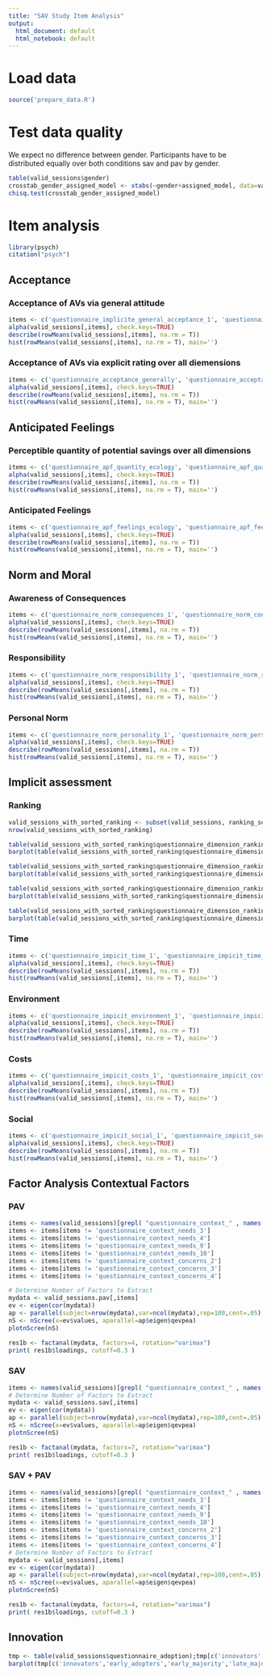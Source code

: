 ```yaml
---
title: "SAV Study Item Analysis"
output:
  html_document: default
  html_notebook: default
---
```

# Load data
```r
source('prepare_data.R')
```
# Test data quality
We expect no difference between gender. Participants have to be distributed equally over both conditions sav and pav by gender.
```r
table(valid_sessions$gender)
crosstab_gender_assigned_model <- xtabs(~gender+assigned_model, data=valid_sessions); crosstab_gender_assigned_model
chisq.test(crosstab_gender_assigned_model)
```

# Item analysis
```r
library(psych)
citation("psych")
```
## Acceptance
### Acceptance of AVs via general attitude
```r
items <- c('questionnaire_implicite_general_acceptance_1', 'questionnaire_implicite_general_acceptance_2', 'questionnaire_implicite_general_acceptance_3', 'questionnaire_implicite_general_acceptance_4', 'questionnaire_implicite_general_acceptance_5')
alpha(valid_sessions[,items], check.keys=TRUE)
describe(rowMeans(valid_sessions[,items], na.rm = T))
hist(rowMeans(valid_sessions[,items], na.rm = T), main='')
```

### Acceptance of AVs via explicit rating over all diemensions
```r
items <- c('questionnaire_acceptance_generally', 'questionnaire_acceptance_environmental', 'questionnaire_acceptance_time', 'questionnaire_acceptance_costs', 'questionnaire_acceptance_social')
alpha(valid_sessions[,items], check.keys=TRUE)
describe(rowMeans(valid_sessions[,items], na.rm = T))
hist(rowMeans(valid_sessions[,items], na.rm = T), main='')
```

## Anticipated Feelings
### Perceptible quantity of potential savings over all dimensions
```r
items <- c('questionnaire_apf_quantity_ecology', 'questionnaire_apf_quantity_duration', 'questionnaire_apf_quantity_costs')
alpha(valid_sessions[,items], check.keys=TRUE)
describe(rowMeans(valid_sessions[,items], na.rm = T))
hist(rowMeans(valid_sessions[,items], na.rm = T), main='')
```

### Anticipated Feelings
```r
items <- c('questionnaire_apf_feelings_ecology', 'questionnaire_apf_feelings_duration', 'questionnaire_apf_feelings_costs')
alpha(valid_sessions[,items], check.keys=TRUE)
describe(rowMeans(valid_sessions[,items], na.rm = T))
hist(rowMeans(valid_sessions[,items], na.rm = T), main='')
```

## Norm and Moral
### Awareness of Consequences
```r
items <- c('questionnaire_norm_consequences_1', 'questionnaire_norm_consequences_2')
alpha(valid_sessions[,items], check.keys=TRUE)
describe(rowMeans(valid_sessions[,items], na.rm = T))
hist(rowMeans(valid_sessions[,items], na.rm = T), main='')
```

### Responsibility
```r
items <- c('questionnaire_norm_responsibility_1', 'questionnaire_norm_responsibility_2')
alpha(valid_sessions[,items], check.keys=TRUE)
describe(rowMeans(valid_sessions[,items], na.rm = T))
hist(rowMeans(valid_sessions[,items], na.rm = T), main='')
```

### Personal Norm
```r
items <- c('questionnaire_norm_personality_1', 'questionnaire_norm_personality_2')
alpha(valid_sessions[,items], check.keys=TRUE)
describe(rowMeans(valid_sessions[,items], na.rm = T))
hist(rowMeans(valid_sessions[,items], na.rm = T), main='')
```

## Implicit assessment
### Ranking
```r
valid_sessions_with_sorted_ranking <- subset(valid_sessions, ranking_sorted == TRUE)
nrow(valid_sessions_with_sorted_ranking)

table(valid_sessions_with_sorted_ranking$questionnaire_dimension_ranking_time)
barplot(table(valid_sessions_with_sorted_ranking$questionnaire_dimension_ranking_time), main='Ranking Time')

table(valid_sessions_with_sorted_ranking$questionnaire_dimension_ranking_environment)
barplot(table(valid_sessions_with_sorted_ranking$questionnaire_dimension_ranking_environment), main='Ranking Environment')

table(valid_sessions_with_sorted_ranking$questionnaire_dimension_ranking_costs)
barplot(table(valid_sessions_with_sorted_ranking$questionnaire_dimension_ranking_costs), main='Ranking Costs')

table(valid_sessions_with_sorted_ranking$questionnaire_dimension_ranking_social)
barplot(table(valid_sessions_with_sorted_ranking$questionnaire_dimension_ranking_social), main='Ranking Sozial')
```

### Time
```r
items <- c('questionnaire_impicit_time_1', 'questionnaire_impicit_time_2', 'questionnaire_impicit_time_3')
alpha(valid_sessions[,items], check.keys=TRUE)
describe(rowMeans(valid_sessions[,items], na.rm = T))
hist(rowMeans(valid_sessions[,items], na.rm = T), main='')
```

### Environment
```r
items <- c('questionnaire_impicit_environment_1', 'questionnaire_impicit_environment_2', 'questionnaire_impicit_environment_3')
alpha(valid_sessions[,items], check.keys=TRUE)
describe(rowMeans(valid_sessions[,items], na.rm = T))
hist(rowMeans(valid_sessions[,items], na.rm = T), main='')
```

### Costs
```r
items <- c('questionnaire_impicit_costs_1', 'questionnaire_impicit_costs_2', 'questionnaire_impicit_costs_3')
alpha(valid_sessions[,items], check.keys=TRUE)
describe(rowMeans(valid_sessions[,items], na.rm = T))
hist(rowMeans(valid_sessions[,items], na.rm = T), main='')
```

### Social
```r
items <- c('questionnaire_impicit_social_1', 'questionnaire_impicit_social_2', 'questionnaire_impicit_social_3')
alpha(valid_sessions[,items], check.keys=TRUE)
describe(rowMeans(valid_sessions[,items], na.rm = T))
hist(rowMeans(valid_sessions[,items], na.rm = T), main='')
```

## Factor Analysis Contextual Factors
### PAV
```r
items <- names(valid_sessions)[grepl( "questionnaire_context_" , names(valid_sessions))]
items <- items[items != 'questionnaire_context_needs_3']
items <- items[items != 'questionnaire_context_needs_4']
items <- items[items != 'questionnaire_context_needs_9']
items <- items[items != 'questionnaire_context_needs_10']
items <- items[items != 'questionnaire_context_concerns_2']
items <- items[items != 'questionnaire_context_concerns_3']
items <- items[items != 'questionnaire_context_concerns_4']

# Determine Number of Factors to Extract
mydata <- valid_sessions.pav[,items]
ev <- eigen(cor(mydata))
ap <- parallel(subject=nrow(mydata),var=ncol(mydata),rep=100,cent=.05)
nS <- nScree(x=ev$values, aparallel=ap$eigen$qevpea)
plotnScree(nS)

res1b <- factanal(mydata, factors=4, rotation="varimax")
print( res1b$loadings, cutoff=0.3 )
```
### SAV
```r
items <- names(valid_sessions)[grepl( "questionnaire_context_" , names(valid_sessions))]
# Determine Number of Factors to Extract
mydata <- valid_sessions.sav[,items]
ev <- eigen(cor(mydata))
ap <- parallel(subject=nrow(mydata),var=ncol(mydata),rep=100,cent=.05)
nS <- nScree(x=ev$values, aparallel=ap$eigen$qevpea)
plotnScree(nS)

res1b <- factanal(mydata, factors=7, rotation="varimax")
print( res1b$loadings, cutoff=0.3 )
```
### SAV + PAV 
```r
items <- names(valid_sessions)[grepl( "questionnaire_context_" , names(valid_sessions))]
items <- items[items != 'questionnaire_context_needs_3']
items <- items[items != 'questionnaire_context_needs_4']
items <- items[items != 'questionnaire_context_needs_9']
items <- items[items != 'questionnaire_context_needs_10']
items <- items[items != 'questionnaire_context_concerns_2']
items <- items[items != 'questionnaire_context_concerns_3']
items <- items[items != 'questionnaire_context_concerns_4']
# Determine Number of Factors to Extract
mydata <- valid_sessions[,items]
ev <- eigen(cor(mydata))
ap <- parallel(subject=nrow(mydata),var=ncol(mydata),rep=100,cent=.05)
nS <- nScree(x=ev$values, aparallel=ap$eigen$qevpea)
plotnScree(nS)

res1b <- factanal(mydata, factors=4, rotation="varimax")
print( res1b$loadings, cutoff=0.3 )
```
## Innovation
```r
tmp <- table(valid_sessions$questionnaire_adoption);tmp[c('innovators','early_adopters','early_majority','late_majority','traditionalist')]
barplot(tmp[c('innovators','early_adopters','early_majority','late_majority','traditionalist')], main='')
```

